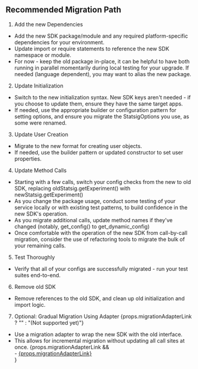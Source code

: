 ## Recommended Migration Path

1. Add the new Dependencies

- Add the new SDK package/module and any required platform-specific dependencies for your environment.
- Update import or require statements to reference the new SDK namespace or module.
- For now - keep the old package in-place, it can be helpful to have both running in parallel momentarily during local testing for your upgrade. If needed (language dependent), you may want to alias the new package.

2. Update Initialization

- Switch to the new initialization syntax. New SDK keys aren't needed - if you choose to update them, ensure they have the same target apps.
- If needed, use the appropriate builder or configuration pattern for setting options, and ensure you migrate the StatsigOptions you use, as some were renamed.

3. Update User Creation

- Migrate to the new format for creating user objects.
- If needed, use the builder pattern or updated constructor to set user properties.

4. Update Method Calls

- Starting with a few calls, switch your config checks from the new to old SDK, replacing oldStatsig.getExperiment() with newStatsig.getExperiment()
- As you change the package usage, conduct some testing of your service locally or with existing test patterns, to build confidence in the new SDK's operation.
- As you migrate additional calls, update method names if they've changed (notably, get_config() to get_dynamic_config)
- Once comfortable with the operation of the new SDK from call-by-call migration, consider the use of refactoring tools to migrate the bulk of your remaining calls.

5. Test Thoroughly

- Verify that all of your configs are successfully migrated - run your test suites end-to-end.

6. Remove old SDK

- Remove references to the old SDK, and clean up old initialization and import logic.

7. Optional: Gradual Migration Using Adapter {props.migrationAdapterLink ? "" : "(Not supported yet)"}

- Use a migration adapter to wrap the new SDK with the old interface.
- This allows for incremental migration without updating all call sites at once.
{props.migrationAdapterLink && <div>- [{props.migrationAdapterLink}]({props.migrationAdapterLink})</div>}

